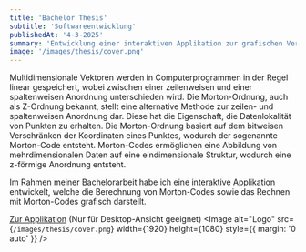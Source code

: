 ```yaml
---
title: 'Bachelor Thesis'
subtitle: 'Softwareentwicklung'
publishedAt: '4-3-2025'
summary: 'Entwicklung einer interaktiven Applikation zur grafischen Veranschaulichung der Berechnung von zwei- und dreidimensionalen Morton-Codes'
image: '/images/thesis/cover.png'
---
```

Multidimensionale Vektoren werden in Computerprogrammen in der Regel linear gespeichert, wobei zwischen einer zeilenweisen und einer spaltenweisen Anordnung unterschieden wird. Die Morton-Ordnung, auch als Z-Ordnung bekannt, stellt eine alternative Methode zur zeilen- und spaltenweisen Anordnung dar. Diese hat die Eigenschaft, die Datenlokalität von Punkten zu erhalten. Die Morton-Ordnung basiert auf dem bitweisen Verschränken der Koordinaten eines Punktes, wodurch der sogenannte Morton-Code entsteht. Morton-Codes ermöglichen eine Abbildung von mehrdimensionalen Daten auf eine eindimensionale Struktur, wodurch eine z-förmige Anordnung entsteht.

Im Rahmen meiner Bachelorarbeit habe ich eine interaktive Applikation entwickelt, welche die Berechnung von Morton-Codes sowie das Rechnen mit Morton-Codes grafisch darstellt.

<a href="/morton-codes/index.html">Zur Applikation</a> (Nur für Desktop-Ansicht geeignet)
<Image
  alt="Logo"
  src={`/images/thesis/cover.png`}
  width={1920}
  height={1080}
  style={{ margin: '0 auto' }}
/>
<br />

